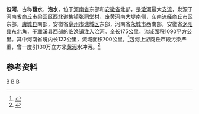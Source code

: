 {{Otheruses|包河 (消歧义)|other=同名或類似名的其它條目描述}}
{{Infobox River
  | river_name      = 包河
  | image_name      =
  | image_size      = 
  | caption         = 
  | origin          = [[河南省|河南省]][[商丘市|商丘市]][[谢集镇_(商丘市)|谢集镇]]张祠堂村
  | mouth           = [[安徽省|安徽省]][[濉溪县|濉溪县]][[临涣镇|临涣镇]][[浍河_(怀洪新河)|浍河]]
  | basin_countries = {{PRC}}
  | length          = 175公里
  | elevation       = 
  | mouth_elevation = 
  | discharge       = 
  | watershed       = 1090平方公里
}}
'''包河'''，古称'''苞水'''、'''泡水'''，位于[[河南省|河南省]]东部和[[安徽省|安徽省]]北部，是[[浍河_(怀洪新河)|浍河]]最大[[支流|支流]]，发源于河南省[[商丘市|商丘市]][[梁园区|梁园区]]西北[[谢集镇_(商丘市)|谢集镇]]张祠堂村，[[废黄河|废黄河]]南大堤南侧，东南流经商丘市区东部，[[虞城县|虞城县]]南部，安徽省[[亳州市|亳州市]][[谯城区|谯城区]]东部，河南省[[永城市|永城市]]西南部，安徽省[[涡阳县|涡阳县]]东北角，于[[濉溪县|濉溪县]]西部的[[临涣镇|临涣镇]]注入浍河。全长175公里，流域面积1090平方公里。其中河南省境内长122公里，流域面积700公里。<ref name="中国河湖大典">{{cite book zh |author=《中国河湖大典》编纂委员会 |title=《中国河湖大典·淮河卷》 |format=M |edition=1 |location=北京 |publisher=中国水利水电出版社 |date=2010年9月 |pages=114页 |id= ISBN 978-7-5084-7953-8}}</ref>包河上游商丘市段污染严重，曾一度引130万立方米[[黄河|黄河]]水冲污。<ref>{{cite web | language = zh-cn | publisher = 河南省人民政府 | title =商丘市引130万立方米黄河水冲污| url = http://www.henan.gov.cn/zwgk/system/2009/03/18/010124479.shtml| date = 2009-03-18 | accessdate = 2013-03-28 }}</ref>
==参考资料==
{{reflist}}

[[Category:淮河水系|B]]
[[Category:河南河流|B]]
[[Category:安徽河流|B]]
